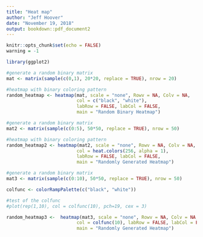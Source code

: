 ---
title: "Heat map"
author: "Jeff Hoover"
date: "November 19, 2018"
output: bookdown::pdf_document2
---

```{r setup, include=FALSE}
knitr::opts_chunk$set(echo = FALSE)
warning = -1

library(ggplot2)
```


```{r}
#generate a random binary matrix
mat <- matrix(sample(c(0,1), 20*20, replace = TRUE), nrow = 20)

#heatmap with binary coloring pattern
random_heatmap <- heatmap(mat, scale = "none", Rowv = NA, Colv = NA, 
                          col = c("black", "white"), 
                          labRow = FALSE, labCol = FALSE,
                          main = "Random Binary Heatmap")
```



```{r}
#generate a random binary matrix
mat2 <- matrix(sample(c(0:5), 50*50, replace = TRUE), nrow = 50)

#heatmap with binary coloring pattern
random_heatmap2 <- heatmap(mat2, scale = "none", Rowv = NA, Colv = NA, 
                          col = heat.colors(256, alpha = 1), 
                          labRow = FALSE, labCol = FALSE,
                          main = "Randomly Generated Heatmap")
```


```{r}
#generate a random binary matrix
mat3 <- matrix(sample(c(0:10), 50*50, replace = TRUE), nrow = 50)

colfunc <- colorRampPalette(c("black", "white"))

#test of the colfunc
#plot(rep(1,10), col = colfunc(10), pch=19, cex = 3)

random_heatmap3 <-  heatmap(mat3, scale = "none", Rowv = NA, Colv = NA, 
                          col = colfunc(10), labRow = FALSE, labCol = FALSE,
                          main = "Randomly Generated Heatmap")
```